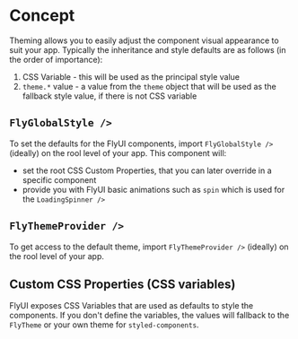 

<Meta title="Docs/Theming/Concept" />

# Concept

Theming allows you to easily adjust the component visual appearance to suit your app.
Typically the inheritance and style defaults are as follows (in the order of importance):

1. CSS Variable - this will be used as the principal style value
2. `theme.*` value - a value from the `theme` object that will be used as the fallback style value, if there is not CSS variable


## `FlyGlobalStyle />`

To set the defaults for the FlyUI components, import `FlyGlobalStyle />` (ideally) on the rool level of your app.
This component will:
- set the root CSS Custom Properties, that you can later override in a specific component
- provide you with FlyUI basic animations such as `spin` which is used for the `LoadingSpinner />`

## `FlyThemeProvider />`

To get access to the default theme, import `FlyThemeProvider />` (ideally) on the rool level of your app.

## Custom CSS Properties (CSS variables)

FlyUI exposes CSS Variables that are used as defaults to style the components. If you don't define the variables, the values will fallback to the `FlyTheme` or your own theme for `styled-components`.
